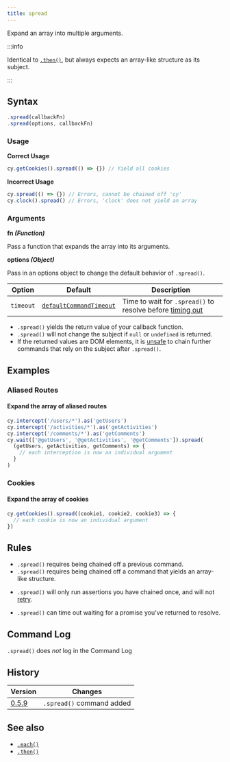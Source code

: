 ```yaml
---
title: spread
---
```


Expand an array into multiple arguments.

:::info

Identical to [`.then()`](/api/commands/then), but always expects an array-like
structure as its subject.

:::

## Syntax

```javascript
.spread(callbackFn)
.spread(options, callbackFn)
```

### Usage

<Icon name="check-circle" color="green" /> **Correct Usage**

```javascript
cy.getCookies().spread(() => {}) // Yield all cookies
```

<Icon name="exclamation-triangle" color="red" /> **Incorrect Usage**

```javascript
cy.spread(() => {}) // Errors, cannot be chained off 'cy'
cy.clock().spread() // Errors, 'clock' does not yield an array
```

### Arguments

<Icon name="angle-right" /> **fn _(Function)_**

Pass a function that expands the array into its arguments.

<Icon name="angle-right" /> **options _(Object)_**

Pass in an options object to change the default behavior of `.spread()`.

| Option    | Default                                                           | Description                                                            |
| --------- | ----------------------------------------------------------------- | ---------------------------------------------------------------------- |
| `timeout` | [`defaultCommandTimeout`](/app/references/configuration#Timeouts) | Time to wait for `.spread()` to resolve before [timing out](#Timeouts) |

<HeaderYields />

- `.spread()` yields the return value of your callback function.
- `.spread()` wlll not change the subject if `null` or `undefined` is returned.
- If the returned values are DOM elements, it is
  [unsafe](/app/core-concepts/retry-ability#Only-queries-are-retried) to
  chain further commands that rely on the subject after `.spread()`.

## Examples

### Aliased Routes

#### Expand the array of aliased routes

```javascript
cy.intercept('/users/*').as('getUsers')
cy.intercept('/activities/*').as('getActivities')
cy.intercept('/comments/*').as('getComments')
cy.wait(['@getUsers', '@getActivities', '@getComments']).spread(
  (getUsers, getActivities, getComments) => {
    // each interception is now an individual argument
  }
)
```

### Cookies

#### Expand the array of cookies

```javascript
cy.getCookies().spread((cookie1, cookie2, cookie3) => {
  // each cookie is now an individual argument
})
```

## Rules

<HeaderRequirements />

- `.spread()` requires being chained off a previous command.
- `.spread()` requires being chained off a command that yields an array-like
  structure.

<HeaderAssertions />

- `.spread()` will only run assertions you have chained once, and will not
  [retry](/app/core-concepts/retry-ability).

<HeaderTimeouts />

- `.spread()` can time out waiting for a promise you've returned to resolve.

## Command Log

`.spread()` does _not_ log in the Command Log

## History

| Version                                  | Changes                   |
| ---------------------------------------- | ------------------------- |
| [0.5.9](/app/references/changelog#0-5-9) | `.spread()` command added |

## See also

- [`.each()`](/api/commands/each)
- [`.then()`](/api/commands/then)
